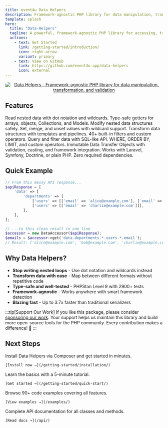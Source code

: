 ```yaml
---
title: event4u Data Helpers
description: Framework-agnostic PHP library for data manipulation, transformation, and validation
template: splash
hero:
  title: "Data-Helpers"
  tagline: A powerful, framework-agnostic PHP library for accessing, transforming, and mapping complex nested data structures with ease.
  actions:
    - text: Get Started
      link: /getting-started/introduction/
      icon: right-arrow
      variant: primary
    - text: View on GitHub
      link: https://github.com/event4u-app/data-helpers
      icon: external
---
```



<div align="center" style="max-width: 1200px;">
  <a href="https://event4u.app">
    <img alt="Data Helpers - Framework-agnostic PHP library for data manipulation, transformation, and validation" src="/data-helpers/banner.png" style="max-width: 100%; height: auto; border-radius: 8px;" />
  </a>
</div>

## Features

<CardGrid>
  <Card title="DataAccessor" icon="document">
    Read nested data with dot notation and wildcards. Type-safe getters for arrays, objects, Collections, and Models.
  </Card>
  <Card title="DataMutator" icon="pencil">
    Modify nested data structures safely. Set, merge, and unset values with wildcard support.
  </Card>
  <Card title="DataMapper" icon="random">
    Transform data structures with templates and pipelines. 40+ built-in filters and custom operators.
  </Card>
  <Card title="DataFilter" icon="magnifier">
    Query and filter data with SQL-like API. WHERE, ORDER BY, LIMIT, and custom operators.
  </Card>
  <Card title="SimpleDTO" icon="star">
    Immutable Data Transfer Objects with validation, casting, and framework integration.
  </Card>
  <Card title="Framework-Agnostic" icon="puzzle">
    Works with Laravel, Symfony, Doctrine, or plain PHP. Zero required dependencies.
  </Card>
</CardGrid>

## Quick Example

```php
// From this messy API response...
$apiResponse = [
    'data' => [
        'departments' => [
            ['users' => [['email' => 'alice@example.com'], ['email' => 'bob@example.com']]],
            ['users' => [['email' => 'charlie@example.com']]],
        ],
    ],
];

// ...to this clean result in one line
$accessor = new DataAccessor($apiResponse);
$emails = $accessor->get('data.departments.*.users.*.email');
// Result: ['alice@example.com', 'bob@example.com', 'charlie@example.com']
```

## Why Data Helpers?

- **Stop writing nested loops** - Use dot notation and wildcards instead
- **Transform data with ease** - Map between different formats without repetitive code
- **Type-safe and well-tested** - PHPStan Level 9 with 2900+ tests
- **Framework-agnostic** - Works anywhere with smart framework detection
- **Blazing fast** - Up to 3.7x faster than traditional serializers

:::tip[Support Our Work]
If you like this package, please consider [sponsoring our work](/getting-started/sponsoring/). Your support helps us maintain this library and build more open-source tools for the PHP community. Every contribution makes a difference! 💖
:::

## Next Steps

<CardGrid>
  <Card title="Installation" icon="rocket">
    Install Data Helpers via Composer and get started in minutes.

    [Install now →](/getting-started/installation/)
  </Card>
  <Card title="Quick Start" icon="open-book">
    Learn the basics with a 5-minute tutorial.

    [Get started →](/getting-started/quick-start/)
  </Card>
  <Card title="Examples" icon="list-format">
    Browse 90+ code examples covering all features.

    [View examples →](/examples/)
  </Card>
  <Card title="API Reference" icon="information">
    Complete API documentation for all classes and methods.

    [Read docs →](/api/)
  </Card>
</CardGrid>


